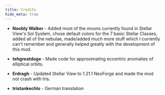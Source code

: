 ```yaml
---
title: Credits
hide_meta: true
---
```


* **Noobly Walker** - Added most of the moons currently found in Stellar View's Sol System, chose default colors for the 7 basic Stellar Classes, added all of the nebulae, made/added much more stuff which I currently can't remember and generally helped greatly with the development of this mod.


* **tehgreatdoge** - Made code for approximating eccentric anomalies of elliptical orbits.


* **Erdragh** - Updated Stellar View to 1.21.1 NeoForge and made the mod not crash with Iris.

* **tristankechlo** - German translation